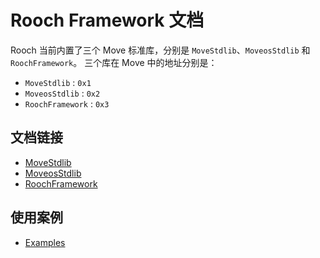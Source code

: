 # Rooch Framework 文档

Rooch 当前内置了三个 Move 标准库，分别是 `MoveStdlib`、`MoveosStdlib` 和 `RoochFramework`。
三个库在 Move 中的地址分别是：

* `MoveStdlib` : `0x1`
* `MoveosStdlib` : `0x2`
* `RoochFramework` : `0x3`

## 文档链接

* [MoveStdlib](https://github.com/rooch-network/rooch/tree/main/moveos/moveos-stdlib/move-stdlib/doc)
* [MoveosStdlib](https://github.com/rooch-network/rooch/edit/main/moveos/moveos-stdlib/moveos-stdlib/doc/)
* [RoochFramework](https://github.com/rooch-network/rooch/tree/main/crates/rooch-framework/doc)

## 使用案例

* [Examples](https://github.com/rooch-network/rooch/tree/main/examples)
